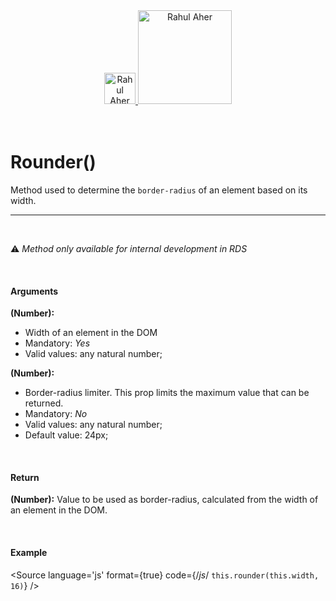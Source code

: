 
<Meta title="Utils/Methods/Rounder()"/>

<div align="center" style={{display: 'flex'}}>
    <a href="https://rahulaher.netlify.app">
        <img src="https://rahulaher.netlify.app/img/logo/glyph-black-colored.svg" alt="Rahul Aher logo" width="50" />
        <img src="https://rahulaher.netlify.app/img/logo/word-black-colored.svg" alt="Rahul Aher" width="150" />
    </a>
</div>

<br />
<br />

# Rounder()

Method used to determine the `border-radius` of an element based on its width.

<hr />
<br />

⚠️ *Method only available for internal development in RDS*

<br />

#### Arguments

**(Number):**
- Width of an element in the DOM
- Mandatory: *Yes*
- Valid values: any natural number;

**(Number):**
- Border-radius limiter. This prop limits the maximum value that can be returned.
- Mandatory: *No*
- Valid values: any natural number;
- Default value: 24px;

<br />

#### Return

**(Number):** Value to be used as border-radius, calculated from the width of an element in the DOM.

<br />

#### Example

<Story name="Rounder">
</Story>

<Source
  language='js'
  format={true}
  code={/*js*/ `
  this.rounder(this.width, 16)
`}
/>
